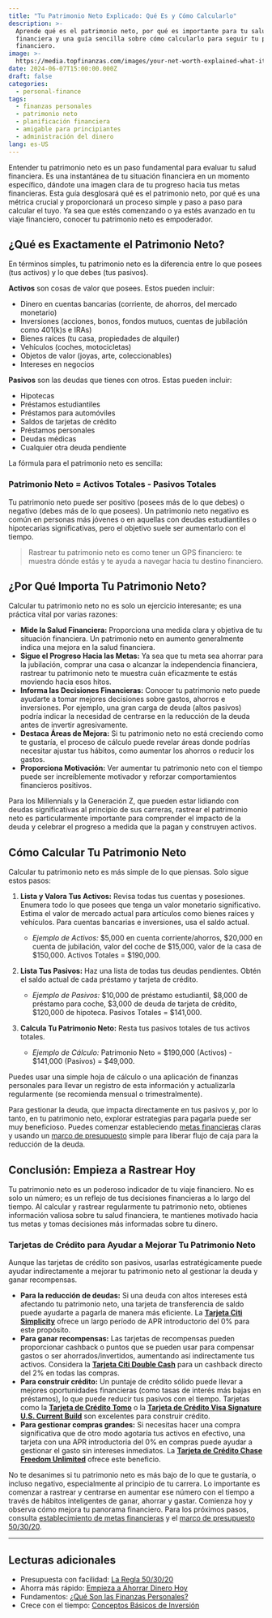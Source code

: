 ```yaml
---
title: "Tu Patrimonio Neto Explicado: Qué Es y Cómo Calcularlo"
description: >-
  Aprende qué es el patrimonio neto, por qué es importante para tu salud
  financiera y una guía sencilla sobre cómo calcularlo para seguir tu progreso
  financiero.
image: >-
  https://media.topfinanzas.com/images/your-net-worth-explained-what-it-is-and-how-to-calculate-it.webp
date: 2024-06-07T15:00:00.000Z
draft: false
categories:
  - personal-finance
tags:
  - finanzas personales
  - patrimonio neto
  - planificación financiera
  - amigable para principiantes
  - administración del dinero
lang: es-US
---
```


Entender tu patrimonio neto es un paso fundamental para evaluar tu salud financiera. Es una instantánea de tu situación financiera en un momento específico, dándote una imagen clara de tu progreso hacia tus metas financieras. Esta guía desglosará qué es el patrimonio neto, por qué es una métrica crucial y proporcionará un proceso simple y paso a paso para calcular el tuyo. Ya sea que estés comenzando o ya estés avanzado en tu viaje financiero, conocer tu patrimonio neto es empoderador.

## ¿Qué es Exactamente el Patrimonio Neto?

En términos simples, tu patrimonio neto es la diferencia entre lo que posees (tus activos) y lo que debes (tus pasivos).

**Activos** son cosas de valor que posees. Estos pueden incluir:

- Dinero en cuentas bancarias (corriente, de ahorros, del mercado monetario)
- Inversiones (acciones, bonos, fondos mutuos, cuentas de jubilación como 401(k)s e IRAs)
- Bienes raíces (tu casa, propiedades de alquiler)
- Vehículos (coches, motocicletas)
- Objetos de valor (joyas, arte, coleccionables)
- Intereses en negocios

**Pasivos** son las deudas que tienes con otros. Estas pueden incluir:

- Hipotecas
- Préstamos estudiantiles
- Préstamos para automóviles
- Saldos de tarjetas de crédito
- Préstamos personales
- Deudas médicas
- Cualquier otra deuda pendiente

La fórmula para el patrimonio neto es sencilla:

### Patrimonio Neto = Activos Totales - Pasivos Totales

Tu patrimonio neto puede ser positivo (posees más de lo que debes) o negativo (debes más de lo que posees). Un patrimonio neto negativo es común en personas más jóvenes o en aquellas con deudas estudiantiles o hipotecarias significativas, pero el objetivo suele ser aumentarlo con el tiempo.

> Rastrear tu patrimonio neto es como tener un GPS financiero: te muestra dónde estás y te ayuda a navegar hacia tu destino financiero.

## ¿Por Qué Importa Tu Patrimonio Neto?

Calcular tu patrimonio neto no es solo un ejercicio interesante; es una práctica vital por varias razones:

- **Mide la Salud Financiera:** Proporciona una medida clara y objetiva de tu situación financiera. Un patrimonio neto en aumento generalmente indica una mejora en la salud financiera.
- **Sigue el Progreso Hacia las Metas:** Ya sea que tu meta sea ahorrar para la jubilación, comprar una casa o alcanzar la independencia financiera, rastrear tu patrimonio neto te muestra cuán eficazmente te estás moviendo hacia esos hitos.
- **Informa las Decisiones Financieras:** Conocer tu patrimonio neto puede ayudarte a tomar mejores decisiones sobre gastos, ahorros e inversiones. Por ejemplo, una gran carga de deuda (altos pasivos) podría indicar la necesidad de centrarse en la reducción de la deuda antes de invertir agresivamente.
- **Destaca Áreas de Mejora:** Si tu patrimonio neto no está creciendo como te gustaría, el proceso de cálculo puede revelar áreas donde podrías necesitar ajustar tus hábitos, como aumentar los ahorros o reducir los gastos.
- **Proporciona Motivación:** Ver aumentar tu patrimonio neto con el tiempo puede ser increíblemente motivador y reforzar comportamientos financieros positivos.

Para los Millennials y la Generación Z, que pueden estar lidiando con deudas significativas al principio de sus carreras, rastrear el patrimonio neto es particularmente importante para comprender el impacto de la deuda y celebrar el progreso a medida que la pagan y construyen activos.

## Cómo Calcular Tu Patrimonio Neto

Calcular tu patrimonio neto es más simple de lo que piensas. Solo sigue estos pasos:

1. **Lista y Valora Tus Activos:** Revisa todas tus cuentas y posesiones. Enumera todo lo que posees que tenga un valor monetario significativo. Estima el valor de mercado actual para artículos como bienes raíces y vehículos. Para cuentas bancarias e inversiones, usa el saldo actual.
   - _Ejemplo de Activos:_ $5,000 en cuenta corriente/ahorros, $20,000 en cuenta de jubilación, valor del coche de $15,000, valor de la casa de $150,000. Activos Totales = $190,000.

2. **Lista Tus Pasivos:** Haz una lista de todas tus deudas pendientes. Obtén el saldo actual de cada préstamo y tarjeta de crédito.
   - _Ejemplo de Pasivos:_ $10,000 de préstamo estudiantil, $8,000 de préstamo para coche, $3,000 de deuda de tarjeta de crédito, $120,000 de hipoteca. Pasivos Totales = $141,000.

3. **Calcula Tu Patrimonio Neto:** Resta tus pasivos totales de tus activos totales.
   - _Ejemplo de Cálculo:_ Patrimonio Neto = $190,000 (Activos) - $141,000 (Pasivos) = $49,000.

Puedes usar una simple hoja de cálculo o una aplicación de finanzas personales para llevar un registro de esta información y actualizarla regularmente (se recomienda mensual o trimestralmente).

Para gestionar la deuda, que impacta directamente en tus pasivos y, por lo tanto, en tu patrimonio neto, explorar estrategias para pagarla puede ser muy beneficioso. Puedes comenzar estableciendo [metas financieras](/finanzas-personales/estableciendo-metas-financieras-una-guia-para-principiantes-para-planificar-tu-futuro) claras y usando un [marco de presupuesto](/finanzas-personales/la-regla-503020-explicada-un-presupuesto-sencillo-que-realmente-funciona) simple para liberar flujo de caja para la reducción de la deuda.

## Conclusión: Empieza a Rastrear Hoy

Tu patrimonio neto es un poderoso indicador de tu viaje financiero. No es solo un número; es un reflejo de tus decisiones financieras a lo largo del tiempo. Al calcular y rastrear regularmente tu patrimonio neto, obtienes información valiosa sobre tu salud financiera, te mantienes motivado hacia tus metas y tomas decisiones más informadas sobre tu dinero.

<AdZone id="us_site_4" />

### Tarjetas de Crédito para Ayudar a Mejorar Tu Patrimonio Neto

Aunque las tarjetas de crédito son pasivos, usarlas estratégicamente puede ayudar indirectamente a mejorar tu patrimonio neto al gestionar la deuda y ganar recompensas.

- **Para la reducción de deudas:** Si una deuda con altos intereses está afectando tu patrimonio neto, una tarjeta de transferencia de saldo puede ayudarte a pagarla de manera más eficiente. La [**Tarjeta Citi Simplicity**](/soluciones-financieras/discover-the-benefits-of-the-citi-simplicity-card) ofrece un largo período de APR introductorio del 0% para este propósito.
- **Para ganar recompensas:** Las tarjetas de recompensas pueden proporcionar cashback o puntos que se pueden usar para compensar gastos o ser ahorrados/invertidos, aumentando así indirectamente tus activos. Considera la [**Tarjeta Citi Double Cash**](/soluciones-financieras/citi-double-cash-credit-card-benefits-earn-2-cashback-on-every-purchase) para un cashback directo del 2% en todas las compras.
- **Para construir crédito:** Un puntaje de crédito sólido puede llevar a mejores oportunidades financieras (como tasas de interés más bajas en préstamos), lo que puede reducir tus pasivos con el tiempo. Tarjetas como la [**Tarjeta de Crédito Tomo**](/soluciones-financieras/beneficios-de-la-tarjeta-de-credito-tomo-construye-credito-gana-recompensas-sin-comisiones) o la [**Tarjeta de Crédito Visa Signature U.S. Current Build**](/soluciones-financieras/visa-signature-us-current-build-credit-card-benefits) son excelentes para construir crédito.
- **Para gestionar compras grandes:** Si necesitas hacer una compra significativa que de otro modo agotaría tus activos en efectivo, una tarjeta con una APR introductoria del 0% en compras puede ayudar a gestionar el gasto sin intereses inmediatos. La [**Tarjeta de Crédito Chase Freedom Unlimited**](/soluciones-financieras/chase-freedom-unlimited-credit-card-benefits-unlimited-cashback-more) ofrece este beneficio.

No te desanimes si tu patrimonio neto es más bajo de lo que te gustaría, o incluso negativo, especialmente al principio de tu carrera. Lo importante es comenzar a rastrear y centrarse en aumentar ese número con el tiempo a través de hábitos inteligentes de ganar, ahorrar y gastar. Comienza hoy y observa cómo mejora tu panorama financiero. Para los próximos pasos, consulta [establecimiento de metas financieras](/finanzas-personales/estableciendo-metas-financieras-una-guia-para-principiantes-para-planificar-tu-futuro) y el [marco de presupuesto 50/30/20](/finanzas-personales/la-regla-503020-explicada-un-presupuesto-sencillo-que-realmente-funciona).

---

## Lecturas adicionales

- Presupuesta con facilidad: [La Regla 50/30/20](/finanzas-personales/la-regla-503020-explicada-un-presupuesto-sencillo-que-realmente-funciona)
- Ahorra más rápido: [Empieza a Ahorrar Dinero Hoy](/finanzas-personales/maneras-sencillas-de-empezar-a-ahorrar-dinero-hoy-incluso-con-un-presupuesto-ajustado)
- Fundamentos: [¿Qué Son las Finanzas Personales?](/finanzas-personales/que-son-las-finanzas-personales-y-por-que-importan)
- Crece con el tiempo: [Conceptos Básicos de Inversión](/finanzas-personales/los-conceptos-basicos-de-la-inversion-como-empezar-sin-ser-un-experto)
